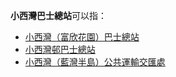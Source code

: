 '''小西灣巴士總站'''可以指：
* [[小西灣（富欣花園）巴士總站|小西灣（富欣花園）巴士總站]]
* [[小西灣邨巴士總站|小西灣邨巴士總站]]
* [[小西灣（藍灣半島）公共運輸交匯處|小西灣（藍灣半島）公共運輸交匯處]]

{{disambig|cat=七字建築物消歧義}}